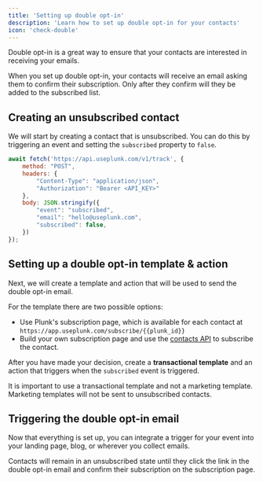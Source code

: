 ```yaml
---
title: 'Setting up double opt-in'
description: 'Learn how to set up double opt-in for your contacts'
icon: 'check-double'
---
```


Double opt-in is a great way to ensure that your contacts are interested in receiving your emails.

When you set up double opt-in, your contacts will receive an email asking them to confirm their subscription. Only after they confirm will they be added to the subscribed list.

## Creating an unsubscribed contact
We will start by creating a contact that is unsubscribed. You can do this by triggering an event and setting the `subscribed` property to `false`.

```javascript
await fetch('https://api.useplunk.com/v1/track', {
    method: "POST",
    headers: {
        "Content-Type": "application/json",
        "Authorization": "Bearer <API_KEY>"
    },
    body: JSON.stringify({
        "event": "subscribed",
        "email": "hello@useplunk.com",
        "subscribed": false,
    })
});
```

## Setting up a double opt-in template & action
Next, we will create a template and action that will be used to send the double opt-in email.

For the template there are two possible options:

- Use Plunk's subscription page, which is available for each contact at <Tooltip tip="plunk_id is an automatic variable, you can use it in templates without any configuration">`https://app.useplunk.com/subscribe/{{plunk_id}}`</Tooltip>
- Build your own subscription page and use the [contacts API](/api-reference/contacts/subscribe) to subscribe the contact.

After you have made your decision, create a **transactional template** and an action that triggers when the `subscribed` event is triggered.

<Warning>
    It is important to use a transactional template and not a marketing template. Marketing templates will not be sent to unsubscribed contacts.
</Warning>

## Triggering the double opt-in email
Now that everything is set up, you can integrate a trigger for your event into your landing page, blog, or wherever you collect emails.

Contacts will remain in an unsubscribed state until they click the link in the double opt-in email and confirm their subscription on the subscription page.